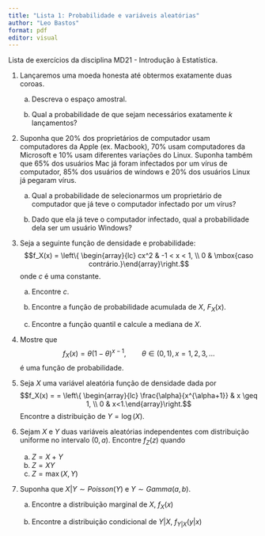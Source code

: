 ```yaml
---
title: "Lista 1: Probabilidade e variáveis aleatórias"
author: "Leo Bastos"
format: pdf
editor: visual
---
```


Lista de exercícios da disciplina MD21 - Introdução à Estatística.

1.  Lançaremos uma moeda honesta até obtermos exatamente duas coroas.

    a.  Descreva o espaço amostral.

    b.  Qual a probabilidade de que sejam necessários exatamente $k$ lançamentos?

2.  Suponha que 20% dos proprietários de computador usam computadores da Apple (ex. Macbook), 70% usam computadores da Microsoft e 10% usam diferentes variações do Linux. Suponha também que 65% dos usuários Mac já foram infectados por um vírus de computador, 85% dos usuários de windows e 20% dos usuários Linux já pegaram vírus.

    a.  Qual a probabilidade de selecionarmos um proprietário de computador que já teve o computador infectado por um vírus?

    b.  Dado que ela já teve o computador infectado, qual a probabilidade dela ser um usuário Windows?

3.  Seja a seguinte função de densidade e probabilidade: $$f_X(x) = \left\{ \begin{array}{lc} cx^2 & -1 < x < 1, \\ 0 & \mbox{caso contrário.}\end{array}\right.$$ onde $c$ é uma constante.

    a.  Encontre $c$.

    b.  Encontre a função de probabilidade acumulada de $X$, $F_X(x)$.

    c.  Encontre a função quantil e calcule a mediana de $X$.

4.  Mostre que $$f_X(x) = \theta (1-\theta)^{x-1}, \qquad \theta\in (0,1), \, x=1,2,3,\ldots$$ é uma função de probabilidade.

5.  Seja $X$ uma variável aleatória função de densidade dada por $$f_X(x) = = \left\{ \begin{array}{lc} \frac{\alpha}{x^{\alpha+1}} & x \geq 1, \\ 0 & x<1.\end{array}\right.$$ Encontre a distribuição de $Y = \log(X)$.

6.  Sejam $X$ e $Y$ duas variáveis aleatórias independentes com distribuição uniforme no intervalo $(0,a)$. Encontre $f_Z(z)$ quando

    a.  $Z=X+Y$
    b.  $Z = XY$
    c.  $Z = \max(X,Y)$

7.  Suponha que $X|Y \sim Poisson(Y)$ e $Y \sim Gamma(a,b)$.

    a.  Encontre a distribuição marginal de $X$, $f_X(x)$

    b.  Encontre a distribuição condicional de $Y|X$, $f_{Y|X}(y|x)$

